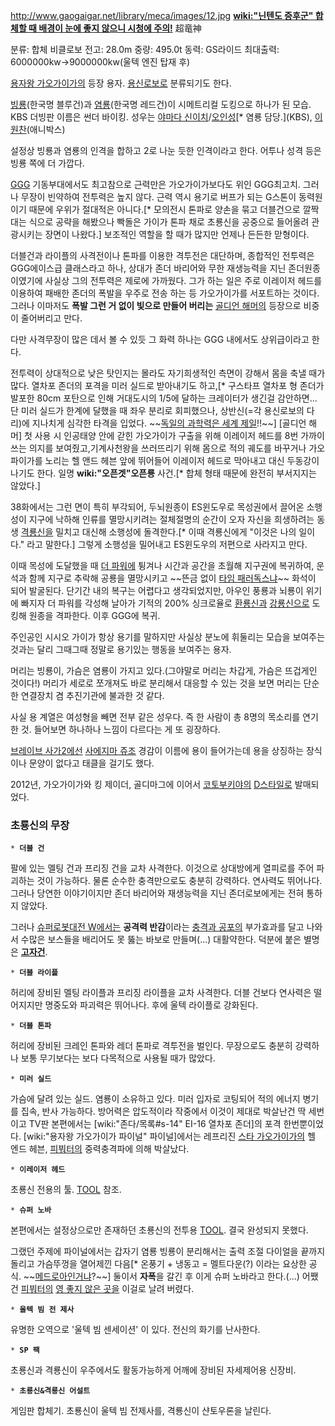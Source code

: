 http://www.gaogaigar.net/library/meca/images/12.jpg
{{{#!html
<iframe width="420" height="315" src="//www.youtube.com/embed/Nb-Xjl3HknA" frameborder="0" allowfullscreen></iframe>
}}}
'''[[wiki:"닌텐도 증후군" 합체할 때 배경이 눈에 좋지 않으니 시청에 주의!]]'''
超竜神

분류: 합체 비클로보
전고: 28.0m
중량: 495.0t
동력: GS라이드
최대출력: 6000000kw->9000000kw(울텍 엔진 탑재 후)


[[용자왕 가오가이가]]의 등장 용자. [[용신로보]]로 분류되기도 한다.

[[빙룡]](한국명 블루건)과 [[염룡]](한국명 레드건)이 시메트리컬 도킹으로 하나가 된 모습. KBS 더빙판 이름은 썬더 바이킹. 성우는 [[야마다 신이치]]/[[오인성]][* 염룡 담당.](KBS), [[이원찬]](애니박스)

설정상 빙룡과 염룡의 인격을 합하고 2로 나눈 듯한 인격이라고 한다. 어투나 성격 등은 빙룡 쪽에 더 가깝다.

[[GGG]] 기동부대에서도 최고참으로 근력만은 가오가이가보다도 위인 GGG최고치. 그러나 무장이 빈약하여 전투력은 높지 않다. 근력 역시 용기로 버프가 되는 G스톤이 동력원이기 때문에 우위가 절대적은 아니다.[* 모의전시 톤파로 양손을 묶고 더블건으로 깔짝대는 식으로 공략을 해봤으나 빡돌은 가이가 톤파 채로 초룡신을 공중으로 들어올려 관광시키는 장면이 나왔다.] 보조적인 역할을 할 때가 많지만 언제나 든든한 맏형이다. 

더블건과 라이플의 사격전이나 톤파를 이용한 격투전은 대단하며, 종합적인 전투력은 GGG에이스급 클래스라고 하나, 상대가 존더 바리어와 무한 재생능력을 지닌 존더원종이였기에 사실상 그의 전투력은 제로에 가까웠다. 그가 하는 일은 주로 이레이저 헤드를 이용하여 패배한 존더의 폭발을 우주로 전송 하는 등 가오가이가를 서포트하는 것이다. 그러나 이마저도 '''폭발 그런 거 없이 빛으로 만들어 버리는''' [[골디언 해머]]의 등장으로 비중이 줄어버리고 만다.

다만 사격무장이 많은 데서 볼 수 있듯 그 화력 하나는 GGG 내에서도 상위급이라고 한다.

전투력이 상대적으로 낮은 탓인지는 몰라도 자기희생적인 측면이 강해서 몸을 축낼 때가 많다. 열차포 존더의 포격을 미러 실드로 받아내기도 하고,[* 구스타프 열차포 형 존더가 발포한 80cm 포탄으로 인해 거대도시의 1/5에 달하는 크레이터가 생긴걸 감안하면... 단 미러 실드가 한계에 달했을 때 좌우 분리로 회피했으나, 상반신(=각 용신로보의 다리)에 지나치게 심각한 타격을 입었다. ~~[[독일의 과학력은 세계 제일]]!!~~] [골디언 해머] 첫 사용 시 인공태양 안에 갇힌 가오가이가 구출을 위해 이레이저 헤드를 8번 가까이 쓰는 의지를 보여줬고,기계사천왕을 쓰러뜨리기 위해 몸으로 적의 궤도를 바꾸거나 가오파이가를 노리는 헬 앤드 헤븐 앞에 뛰어들어 이레이저 헤드로 막아내고 대신 두동강이 나기도 한다. 일명 '''wiki:"오픈겟"오픈룡''' 사건.[* 합체 형태 때문에 완전히 부서지지는 않았다.]

38화에서는 그런 면이 특히 부각되어, 두뇌원종이 ES윈도우로 목성권에서 끌어온 소행성이 지구에 낙하해 인류를 멸망시키려는 절체절명의 순간이 오자 자신을 희생하려는 동생 [[격룡신]]을 밀치고 대신해 소행성에 돌격한다.[* 이때 격룡신에게 "이것은 나의 일이다." 라고 말한다.] 그렇게 소행성을 밀어내고 ES윈도우의 저편으로 사라지고 만다.

이때 목성에 도달했을 때 [[더 파워]]에 튕겨나 시간과 공간을 초월해 지구권에 복귀하여, 운석과 함께 지구로 추락해 공룡을 멸망시키고 ~~뜬금 없이 [[타임 패러독스]]냐~~ 화석이 되어 발굴된다. 단기간 내의 복구는 어렵다고 생각되었지만, 아우인 풍룡과 뇌룡이 위기에 빠지자 더 파워를 각성해 날아가 기적의 200% 싱크로율로 [[환룡신]]과 [[강룡신]]으로 도킹해 원종을 격파한다. 이후 GGG에 복귀.

주인공인 시시오 가이가 항상 용기를 말하지만 사실상 분노에 휘둘리는 모습을 보여주는 것과는 달리 그때그때 정말로 용기있는 행동을 보여주는 용자. 

머리는 빙룡이, 가슴은 염룡이 가지고 있다.(그야말로 머리는 차갑게, 가슴은 뜨겁게인 것이다!) 머리가 세로로 쪼개져도 바로 분리해서 대응할 수 있는 것을 보면 머리는 단순한 연결장치 겸 추진기관에 불과한 것 같다.

사실 용 계열은 여성형을 빼면 전부 같은 성우다. 즉 한 사람이 총 8명의 목소리를 연기한 것. 들어보면 하나하나 느낌이 다르다는 게 또 굉장하다.

[[브레이브 사가2]]에선 [[사에지마 쥬조]] 경감이 이름에 용이 들어가는데 용을 상징하는 장식이나 문양이 없다고 태클을 걸기도 했다.

2012년, 가오가이가와 킹 제이더, 골디마그에 이어서 [[코토부키야]]의 [[D스타일]]로 발매되었다.

=== 초룡신의 무장 === 
 * '''더블 건'''
팔에 있는 멜팅 건과 프리징 건을 교차 사격한다. 이것으로 상대방에게 열피로를 주어 파괴하는 것이 가능하다. 물론 순수한 충격만으로도 충분히 강력하다. 연사력도 뛰어나다. 그러나 당연한 이야기이지만 존더 바리어와 재생능력을 지닌 존더로보에게는 전혀 통하지 않았다. 

그러나 [[슈퍼로봇대전 W]]에서는 '''공격력 반감'''이라는 [[충격과 공포]]의 부가효과를 달고 나와서 수많은 보스들을 배리어도 못 뚫는 바보로 만들며(...) 대활약한다. 덕분에 붙은 별명은 '''[[고자]]건'''.

 * '''더블 라이플'''
허리에 장비된 멜팅 라이플과 프리징 라이플을 교차 사격한다. 더블 건보다 연사력은 떨어지지만 명중도와 파괴력은 뛰어나다. 후에 울텍 라이플로 강화된다.

 * '''더블 톤파'''
허리에 장비된 크레인 톤파와 레더 톤파로 격투전을 벌인다. 무장으로도 충분히 강력하나 보통 무기보다는 보다 다목적으로 사용될 때가 많았다.

 * '''미러 실드'''
가슴에 달려 있는 실드. 염룡이 소유하고 있다. 미러 입자로 코팅되어 적의 에너지 병기를 집속, 반사 가능하다. 방어력은 압도적이라 작중에서 이것이 제대로 박살난건 딱 세번이고 TV판 본편에서는 [wiki:"존다/목록#s-14" EI-16 열차포 존더]의 포격 한번뿐이었다. [wiki:"용자왕 가오가이가 파이널" 파이널]에서는 레프리진 [[스타 가오가이가]]의 헬 엔드 헤븐, [[피붜터]]의 중력충격파에 의해 박살났다.

 * '''이레이저 헤드'''
초룡신 전용의 툴. [[TOOL]] 참조.

 * '''슈퍼 노바'''
본편에서는 설정상으로만 존재하던 초룡신의 전투용 [[TOOL]]. 결국 완성되지 못했다. 

그랬던 주제에 파이널에서는 갑자기 염룡 빙룡이 분리해서는 출력 조절 다이얼을 끝까지 돌리고 가슴뚜껑을 열어제낀 다음[* 온풍기 + 냉동고 = 멜트다운(?) 이라는 요상한 공식. ~~[[메드로아]]인거냐?~~] 둘이서 '''자폭'''을 갈긴 후 이게 슈퍼 노바라고 한다.(...) 어쨌건 [[피붜터]]의 [[영 좋지 않은 곳]]을 이걸로 날려 버렸다.

 * '''울텍 빔 전 제사'''
유명한 오역으로 '울텍 빔 센세이션' 이 있다. 전신의 화기를 난사한다.

 * '''SP 팩'''
초룡신과 격룡신이 우주에서도 활동가능하게 어깨에 장비된 자세제어용 신장비.

 * '''초룡신&격룡신 어설트'''
게임판 합체기. 초룡신이 울텍 빔 전제사를, 격룡신이 샨토우론을 날린다.
